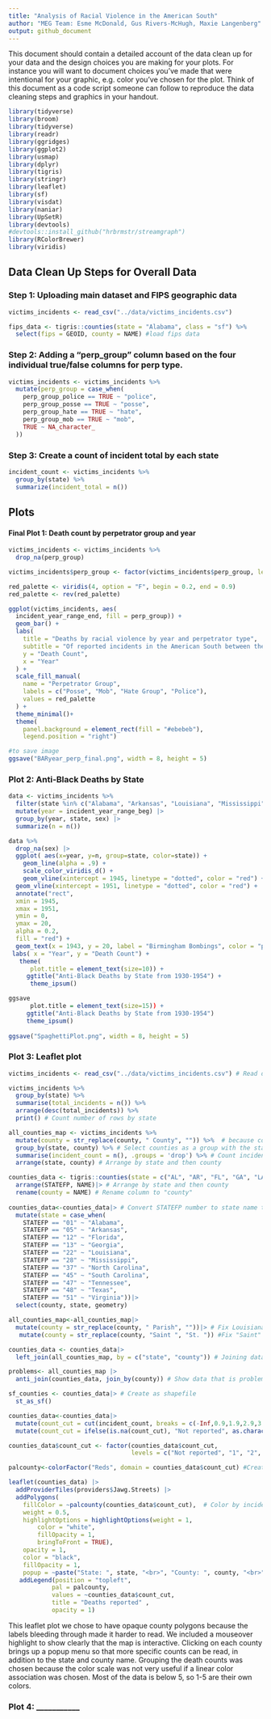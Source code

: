 ```yaml
---
title: "Analysis of Racial Violence in the American South"
author: "MEG Team: Esme McDonald, Gus Rivers-McHugh, Maxie Langenberg"
output: github_document
---
```


This document should contain a detailed account of the data clean up for your data and the design choices you are making for your plots. For instance you will want to document choices you've made that were intentional for your graphic, e.g. color you've chosen for the plot. Think of this document as a code script someone can follow to reproduce the data cleaning steps and graphics in your handout.

```r
library(tidyverse)
library(broom)
library(tidyverse)
library(readr)
library(ggridges)
library(ggplot2)
library(usmap)
library(dplyr)
library(tigris)
library(stringr)
library(leaflet)
library(sf)
library(visdat)
library(naniar)
library(UpSetR)
library(devtools)
#devtools::install_github("hrbrmstr/streamgraph")
library(RColorBrewer)
library(viridis)
```

## Data Clean Up Steps for Overall Data

### Step 1: Uploading main dataset and FIPS geographic data
```r
victims_incidents <- read_csv("../data/victims_incidents.csv")

fips_data <- tigris::counties(state = "Alabama", class = "sf") %>%
  select(fips = GEOID, county = NAME) #load fips data
``` 

### Step 2: Adding a "perp_group" column based on the four individual true/false columns for perp type. 

```r
victims_incidents <- victims_incidents %>%
  mutate(perp_group = case_when(
    perp_group_police == TRUE ~ "police",
    perp_group_posse == TRUE ~ "posse",
    perp_group_hate == TRUE ~ "hate",
    perp_group_mob == TRUE ~ "mob",
    TRUE ~ NA_character_
  ))
```

### Step 3: Create a count of incident total by each state 
``` r
incident_count <- victims_incidents %>%
  group_by(state) %>%
  summarize(incident_total = n())
```



## Plots

#### Final Plot 1: Death count by perpetrator group and year

```r

victims_incidents <- victims_incidents %>% 
  drop_na(perp_group)

victims_incidents$perp_group <- factor(victims_incidents$perp_group, levels = c("posse", "mob", "hate", "police"))

red_palette <- viridis(4, option = "F", begin = 0.2, end = 0.9)
red_palette <- rev(red_palette)

ggplot(victims_incidents, aes(
  incident_year_range_end, fill = perp_group)) +
  geom_bar() +
  labs(
    title = "Deaths by racial violence by year and perpetrator type",
    subtitle = "Of reported incidents in the American South between the years 1930 and 1954",
    y = "Death Count",
    x = "Year"
  ) +
  scale_fill_manual(
    name = "Perpetrator Group",
    labels = c("Posse", "Mob", "Hate Group", "Police"),
    values = red_palette
  ) +
  theme_minimal()+
  theme(
    panel.background = element_rect(fill = "#ebebeb"), 
    legend.position = "right") 

#to save image
ggsave("BARyear_perp_final.png", width = 8, height = 5)
```


### Plot 2: Anti-Black Deaths by State
```r

data <- victims_incidents %>%
  filter(state %in% c("Alabama", "Arkansas", "Louisiana", "Mississippi", "North Carolina", "South Carolina", "Tennessee", "Texas", "Virginia")) |>
  mutate(year = incident_year_range_beg) |>
  group_by(year, state, sex) |>
  summarize(n = n())

data %>%
  drop_na(sex) |>
  ggplot( aes(x=year, y=n, group=state, color=state)) +
    geom_line(alpha = .9) +
    scale_color_viridis_d() +
    geom_vline(xintercept = 1945, linetype = "dotted", color = "red") +
  geom_vline(xintercept = 1951, linetype = "dotted", color = "red") +
  annotate("rect", 
  xmin = 1945, 
  xmax = 1951, 
  ymin = 0, 
  ymax = 20, 
  alpha = 0.2, 
  fill = "red") +
  geom_text(x = 1943, y = 20, label = "Birmingham Bombings", color = "purple", show.legend  = FALSE) +
 labs( x = "Year", y = "Death Count") +
   theme(
      plot.title = element_text(size=10)) +
     ggtitle("Anti-Black Deaths by State from 1930-1954") +
      theme_ipsum()

ggsave
      plot.title = element_text(size=15)) +
     ggtitle("Anti-Black Deaths by State from 1930-1954")
     theme_ipsum()
      
ggsave("SpaghettiPlot.png", width = 8, height = 5)
```

### Plot 3: Leaflet plot

```r
victims_incidents <- read_csv("../data/victims_incidents.csv") # Read dataset

victims_incidents %>% 
  group_by(state) %>%
  summarise(total_incidents = n()) %>%
  arrange(desc(total_incidents)) %>% 
  print() # Count number of rows by state

all_counties_map <- victims_incidents %>% 
  mutate(county = str_replace(county, " County", "")) %>%  # because county names don't match fips data
  group_by(state, county) %>% # Select counties as a group with the state
  summarise(incident_count = n(), .groups = 'drop') %>% # Count incidents per county
  arrange(state, county) # Arrange by state and then county

counties_data <- tigris::counties(state = c("AL", "AR", "FL", "GA", "LA", "MS", "NC", "SC", "TN", "TX", "VA"), class = "sf")|> #Grab multipolygon shapefiles of each county
  arrange(STATEFP, NAME)|> # Arrange by state and then county
  rename(county = NAME) # Rename column to "county"
  
counties_data<-counties_data|> # Convert STATEFP number to state name to allow join
  mutate(state = case_when(
    STATEFP == "01" ~ "Alabama",
    STATEFP == "05" ~ "Arkansas",
    STATEFP == "12" ~ "Florida",
    STATEFP == "13" ~ "Georgia",
    STATEFP == "22" ~ "Louisiana",
    STATEFP == "28" ~ "Mississippi",
    STATEFP == "37" ~ "North Carolina",
    STATEFP == "45" ~ "South Carolina",
    STATEFP == "47" ~ "Tennessee",
    STATEFP == "48" ~ "Texas",
    STATEFP == "51" ~ "Virginia"))|>
  select(county, state, geometry)

all_counties_map<-all_counties_map|>
  mutate(county = str_replace(county, " Parish", ""))|> # Fix Louisiana
   mutate(county = str_replace(county, "Saint ", "St. ")) #Fix "Saint"

counties_data <- counties_data|>
  left_join(all_counties_map, by = c("state", "county")) # Joining datasets by state and then county. This includes counties with no incidents.

problems<- all_counties_map |>
  anti_join(counties_data, join_by(county)) # Show data that is problematic

sf_counties <- counties_data|> # Create as shapefile
  st_as_sf()

counties_data<-counties_data|>
  mutate(count_cut = cut(incident_count, breaks = c(-Inf,0.9,1.9,2.9,3.9,4.9,5.9,10.9,40.9,Inf), labels = c("Not reported","1","2","3","4","5","6-10","11-40",">40")))|>
  mutate(count_cut = ifelse(is.na(count_cut), "Not reported", as.character(count_cut))) # Create column with grouped numbers

counties_data$count_cut <- factor(counties_data$count_cut, 
                                  levels = c("Not reported", "1", "2", "3", "4", "5", "6-10", "11-40", ">40")) #Treat new column as factor
```
```r
palcounty<-colorFactor("Reds", domain = counties_data$count_cut) #Create palette

leaflet(counties_data) |>
  addProviderTiles(providers$Jawg.Streets) |>
  addPolygons(
    fillColor = ~palcounty(counties_data$count_cut),  # Color by incident count
    weight = 0.5,
    highlightOptions = highlightOptions(weight = 1,
        color = "white",
        fillOpacity = 1,
        bringToFront = TRUE),
    opacity = 1,
    color = "black",
    fillOpacity = 1,
    popup = ~paste("State: ", state, "<br>", "County: ", county, "<br>", "Deaths reported: ", incident_count, "<br>"))|> # Popups
   addLegend(position = "topleft",
            pal = palcounty,
            values = ~counties_data$count_cut, 
            title = "Deaths reported" ,
            opacity = 1)
```
This leaflet plot we chose to have opaque county polygons because the labels bleeding through made it harder to read. We included a mouseover highlight to show clearly that the map is interactive. Clicking on each county brings up a popup menu so that more specific counts can be read, in addition to the state and county name. Grouping the death counts was chosen because the color scale was not very useful if a linear color association was chosen. Most of the data is below 5, so 1-5 are their own colors. 


### Plot 4: ___________ 


